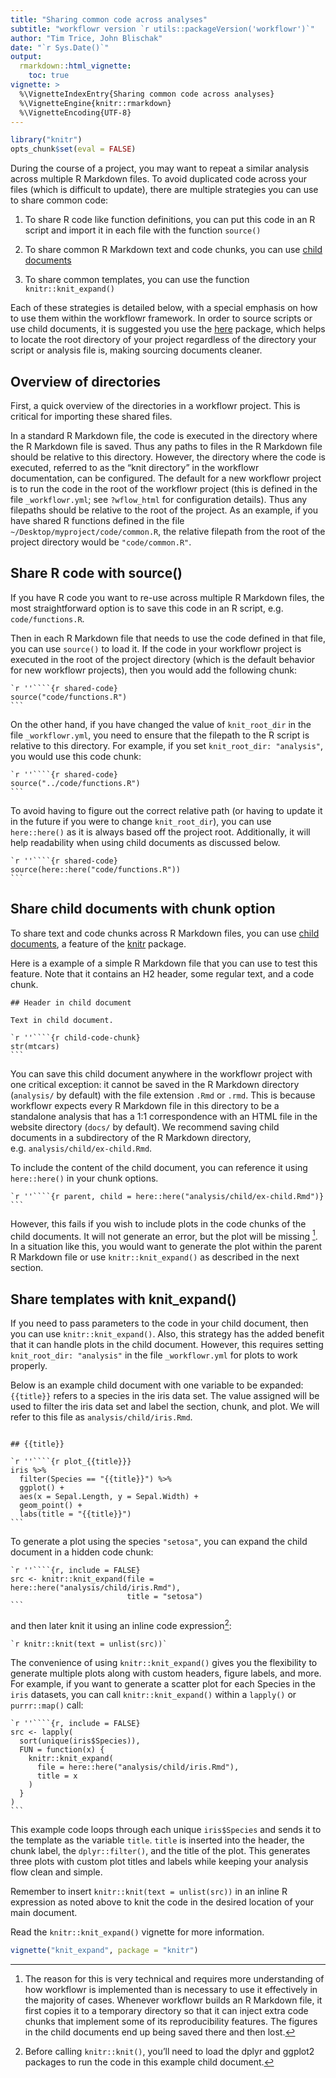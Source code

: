 ```yaml
---
title: "Sharing common code across analyses"
subtitle: "workflowr version `r utils::packageVersion('workflowr')`"
author: "Tim Trice, John Blischak"
date: "`r Sys.Date()`"
output:
  rmarkdown::html_vignette:
    toc: true
vignette: >
  %\VignetteIndexEntry{Sharing common code across analyses}
  %\VignetteEngine{knitr::rmarkdown}
  %\VignetteEncoding{UTF-8}
---
```


```r
library("knitr")
opts_chunk$set(eval = FALSE)
```

During the course of a project, you may want to repeat a similar analysis
across multiple R Markdown files. To avoid duplicated code across your files
(which is difficult to update), there are multiple strategies you can use to
share common code:

1. To share R code like function definitions, you can put this code in an R
script and import it in each file with the function `source()`

1. To share common R Markdown text and code chunks, you can use [child documents](https://yihui.org/knitr/demo/child/)

1. To share common templates, you can use the function `knitr::knit_expand()`

Each of these strategies is detailed below, with a special emphasis on how to
use them within the workflowr framework. In order to source scripts or use child
documents, it is suggested you use the [here][] package, which helps to locate
the root directory of your project regardless of the directory your script or
analysis file is, making sourcing documents cleaner.

[here]: https://cran.r-project.org/package=here

## Overview of directories

First, a quick overview of the directories in a workflowr project. This is
critical for importing these shared files.

In a standard R Markdown file, the code is executed in the directory where the R
Markdown file is saved. Thus any paths to files in the R Markdown file should be
relative to this directory. However, the directory where the code is executed,
referred to as the "knit directory" in the workflowr documentation, can be
configured. The default for a new workflowr project is to run the code in the
root of the workflowr project (this is defined in the file `_workflowr.yml`; see
`?wflow_html` for configuration details). Thus any filepaths should be relative
to the root of the project. As an example, if you have shared R functions
defined in the file `~/Desktop/myproject/code/common.R`, the relative filepath
from the root of the project directory would be `"code/common.R"`.

## Share R code with source()

If you have R code you want to re-use across multiple R Markdown files, the most
straightforward option is to save this code in an R script, e.g.
`code/functions.R`.

Then in each R Markdown file that needs to use the code defined in that file,
you can use `source()` to load it. If the code in your workflowr project is
executed in the root of the project directory (which is the default behavior for
new workflowr projects), then you would add the following chunk:

````
`r ''````{r shared-code}
source("code/functions.R")
```
````

On the other hand, if you have changed the value of `knit_root_dir` in the file
`_workflowr.yml`, you need to ensure that the filepath to the R script is
relative to this directory. For example, if you set `knit_root_dir: "analysis"`,
you would use this code chunk:

````
`r ''````{r shared-code}
source("../code/functions.R")
```
````

To avoid having to figure out the correct relative path (or having to update it
in the future if you were to change `knit_root_dir`), you can use `here::here()`
as it is always based off the project root. Additionally, it will help
readability when using child documents as discussed below.

````
`r ''````{r shared-code}
source(here::here("code/functions.R"))
```
````

## Share child documents with chunk option

To share text and code chunks across R Markdown files, you can use [child
documents](https://yihui.org/knitr/demo/child/), a feature of the [knitr][]
package.

[knitr]: https://cran.r-project.org/package=knitr

Here is a example of a simple R Markdown file that you can use to test this
feature. Note that it contains an H2 header, some regular text, and a code
chunk.

````
## Header in child document

Text in child document.

`r ''````{r child-code-chunk}
str(mtcars)
```
````

You can save this child document anywhere in the workflowr project with one
critical exception: it cannot be saved in the R Markdown directory (`analysis/`
by default) with the file extension `.Rmd` or `.rmd`. This is because workflowr
expects every R Markdown file in this directory to be a standalone analysis that
has a 1:1 correspondence with an HTML file in the website directory (`docs/` by
default). We recommend saving child documents in a subdirectory of the R
Markdown directory, e.g. `analysis/child/ex-child.Rmd`.

To include the content of the child document, you can reference it using
`here::here()` in your chunk options.

````
`r ''````{r parent, child = here::here("analysis/child/ex-child.Rmd")}
```
````

However, this fails if you wish to include plots in the code chunks of the child
documents. It will not generate an error, but the plot will be missing ^[The
reason for this is very technical and requires more understanding of how
workflowr is implemented than is necessary to use it effectively in the majority
of cases. Whenever workflowr builds an R Markdown file, it first copies it to a
temporary directory so that it can inject extra code chunks that implement some
of its reproducibility features. The figures in the child documents end up being
saved there and then lost.]. In a situation like this, you would want to
generate the plot within the parent R Markdown file or use
`knitr::knit_expand()` as described in the next section.

## Share templates with knit_expand()

If you need to pass parameters to the code in your child document, then you can
use `knitr::knit_expand()`. Also, this strategy has the added benefit that it
can handle plots in the child document. However, this requires setting
`knit_root_dir: "analysis"` in the file `_workflowr.yml` for plots to work
properly.

Below is an example child document with one variable to be expanded: `{{title}}`
refers to a species in the iris data set. The value assigned will be used to
filter the iris data set and label the section, chunk, and plot. We will refer
to this file as `analysis/child/iris.Rmd`.

````

## {{title}}

`r ''````{r plot_{{title}}}
iris %>%
  filter(Species == "{{title}}") %>%
  ggplot() +
  aes(x = Sepal.Length, y = Sepal.Width) +
  geom_point() +
  labs(title = "{{title}}")
```
````

To generate a plot using the species `"setosa"`, you can expand the child
document in a hidden code chunk:

````
`r ''````{r, include = FALSE}
src <- knitr::knit_expand(file = here::here("analysis/child/iris.Rmd"),
                          title = "setosa")
```
````

and then later knit it using an inline code expression^[Before calling
`knitr::knit()`, you'll need to load the dplyr and ggplot2 packages to run the
code in this example child document.]:

`` `r
knitr::knit(text = unlist(src))` ``

The convenience of using `knitr::knit_expand()` gives you the flexibility to
generate multiple plots along with custom headers, figure labels, and more. For
example, if you want to generate a scatter plot for each Species in the `iris`
datasets, you can call `knitr::knit_expand()` within a `lapply()` or
`purrr::map()` call:

````
`r ''````{r, include = FALSE}
src <- lapply(
  sort(unique(iris$Species)), 
  FUN = function(x) {
    knitr::knit_expand(
      file = here::here("analysis/child/iris.Rmd"), 
      title = x
    )
  }
)
```
````

This example code loops through each unique `iris$Species` and sends it to the
template as the variable `title`. `title` is inserted into the header, the chunk
label, the `dplyr::filter()`, and the title of the plot. This generates three
plots with custom plot titles and labels while keeping your analysis flow clean
and simple.

Remember to insert `knitr::knit(text = unlist(src))` in an inline R expression
as noted above to knit the code in the desired location of your main document.

Read the `knitr::knit_expand()` vignette for more information.

```r
vignette("knit_expand", package = "knitr")
```
